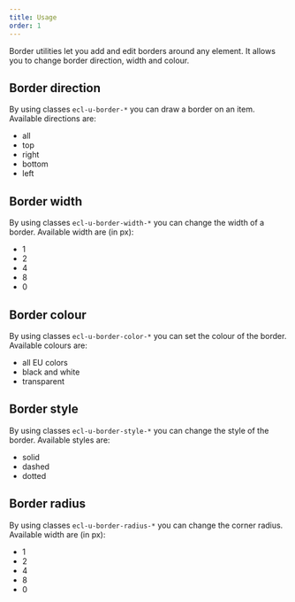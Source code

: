 ```yaml
---
title: Usage
order: 1
---
```



<Paragraph size="lead">
  Border utilities let you add and edit borders around any element. It allows
  you to change border direction, width and colour.
</Paragraph>

## Border direction

By using classes `ecl-u-border-*` you can draw a border on an item.
Available directions are:

- all
- top
- right
- bottom
- left

## Border width

By using classes `ecl-u-border-width-*` you can change the width of a border.
Available width are (in px):

- 1
- 2
- 4
- 8
- 0

## Border colour

By using classes `ecl-u-border-color-*` you can set the colour of the border.
Available colours are:

- all <Link to="/eu/guidelines/colours/">EU colors</Link>
- black and white
- transparent

## Border style

By using classes `ecl-u-border-style-*` you can change the style of the border.
Available styles are:

- solid
- dashed
- dotted

## Border radius

By using classes `ecl-u-border-radius-*` you can change the corner radius.
Available width are (in px):

- 1
- 2
- 4
- 8
- 0
